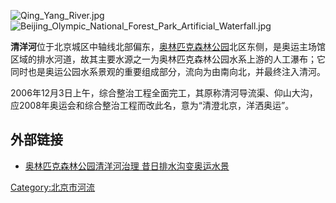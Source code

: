 {{unreferenced|time=2011-07-04T07:47:25+00:00}}

[[File:Qing_Yang_River.jpg|thumb]]
[[File:Beijing_Olympic_National_Forest_Park_Artificial_Waterfall.jpg|thumb]]

'''清洋河'''位于北京城区中轴线北部偏东，[[奥林匹克森林公园|奥林匹克森林公园]]北区东侧，是奥运主场馆区域的排水河道，故其主要水源之一为奥林匹克森林公园水系上游的人工瀑布；它同时也是奥运公园水系景观的重要组成部分，流向为由南向北，并最终注入清河。

2006年12月3日上午，综合整治工程全面完工，其原称清河导流渠、仰山大沟，应2008年奥运会和综合整治工程而改此名，意为“清澄北京，洋洒奥运”。

==外部链接==
*[http://news.qq.com/a/20070513/000042.htm 奥林匹克森林公园清洋河治理 昔日排水沟变奥运水景]

[[Category:北京市河流|Category:北京市河流]]